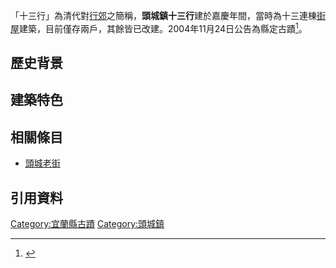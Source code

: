 {{他用
|subject=頭城鎮十三行
|other=其他與十三行有關的條目
|十三行
}}
{{tw monument
|name=頭城鎮十三行街屋
|formername=
|image= 宜蘭縣頭城鎮-十三行街屋-全景.JPG
|imagename=
|othername=
|formalname=
|level= 縣定古蹟
|class= 宅第
|time= {{QIN}}嘉慶年間
|material= 紅磚
|location= {{TWN}}[[宜蘭縣|宜蘭縣]][[頭城鎮|頭城鎮]]和平街140、142號
|open= 
|cost= 
|website=
|reg_url    = https://nchdb.boch.gov.tw/assets/overview/monument/20041124000001
}}
「十三行」為清代對[[郊|行郊]]之簡稱，'''頭城鎮十三行'''建於嘉慶年間，當時為十三連棟[[街屋|街屋]]建築，目前僅存兩戶，其餘皆已改建。2004年11月24日公告為縣定古蹟<ref>{{Cite web|url=https://nchdb.boch.gov.tw/assets/advanceSearch/monument/20041124000001|title=頭城鎮十三行街屋|accessdate=|work=文化部文化資產局|publisher=|datedate=|archive-date=2019-01-22|archive-url=https://web.archive.org/web/20190122044139/https://nchdb.boch.gov.tw/assets/advanceSearch/monument/20041124000001|dead-url=no}}</ref>。

==歷史背景==

==建築特色==

== 相關條目 ==
*[[頭城老街|頭城老街]]

==引用資料==
<small><references/></small>
{{Taiwanese building-stub}}
{{宜蘭縣文化資產}}
{{宜蘭縣古蹟}}
[[Category:宜蘭縣古蹟|Category:宜蘭縣古蹟]]
[[Category:頭城鎮|Category:頭城鎮]]